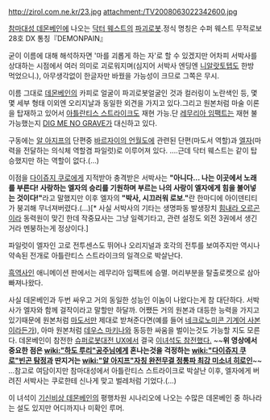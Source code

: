 http://zirol.com.ne.kr/23.jpg
attachment:/TV2008063022342600.jpg

[[참마대성 데몬베인]]에 나오는 [[닥터 웨스트]]의 [[파괴로봇]].정식 명칭은 수퍼 웨스트 무적로보 28호 DX 통칭『DEMONPAIN』 

굳이 이름에 대해 해석하자면 '마를 괴롭게 하는 자'로 할 수 있겠지만 어차피 서박사를 상대하는 시점에서 여러 의미로 괴로워지며(심지어 서박사 엔딩엔 [[니알랏토텝]]도 한방 먹었으니.), 아무생각없이 한글자만 바꿨을 가능성이 크므로 그쪽은 무시.

이름 그대로 [[데몬베인]]의 카피로 얼굴이 파괴로봇얼굴인 것과 컬러링이 노란색인 등, 몇몇 세부 형태 이외엔 오리지날과 동일한 외견을 가지고 있다.그리고 원본처럼 마술 이론을 탑재하고 있어서 [[아틀란티스 스트라이크]]도 재현 가능.단 [[레무리아 임팩트]]는 재현 불가능했는지 [[DIG ME NO GRAVE]]가 대신하고 있다.

구동에는 [[알 아지프]]의 단편중 [[바르자이의 언월도]]에 관련된 단편(마도서 역할)과 [[엘자]](마력을 전달하는 의식체 역할겸 파일럿)로 이루어져 있다. ....근데 닥터 웨스트는 같이 탑승했지만 하는 역할이 없다.(...)

이점을 [[다이쥬지 쿠로]]에게 지적받아 충격받은 서박사는 '''"아니다… 나는 이곳에서 노래를 부른다! 사랑하는 엘자의 승리를 기원하며 부르는 나의 사랑이 엘자에게 힘을 불어넣는 것이다!"'''라고 말했지만 이후 엘자의 '''"박사, 시끄러워 로보."'''란 한마디에 아이덴티티가 붕괴해 무너져버렸다.(...)[* 사실 서박사의 기타는 생명파동 발생장치 [[힘내라 오르곤]]이라 동력원이 맞긴 한데 작중묘사는 그냥 일렉기타고, 관련 설정도 외전 3권에서 생긴거라 멘붕하는게 정상이다.]

파일럿이 엘자인 고로 전투센스도 뛰어나 오리지널과 호각의 전투를 보여주지만 역시나 약속된 전개로 아틀란티스 스트라이크의 일격으로 박살난다.

[[흑역사]]인 애니메이션 판에서는 레무리아 임팩트에 승멸. 머리부분을 탈출로켓으로 삼아 빠져나왔다.

사실 데몬베인과 두번 싸우고 거의 동일한 성능인 이놈이 나왔다는게 참 대단하다. 서박사가 엘자와 함께 걸작이라고 말할만 하달까. 어쨌든 거의 원본과 대등한 능력을 가지고 있기때문에 원본처럼 [[마도서]]만 제대로 받쳐준다면(예를 들어 [[네크로노미콘 기계어 사본]]이라든가), 아마 원본처럼 [[데우스 마키나]]와 동등한 싸움을 벌이는것도 가능할 지도 모른다. 데몬베인이 참전한 [[슈퍼로봇대전 UX]]에서 결국 [http://www.youtube.com/watch?feature=player_embedded&v=W9t34IOqjPM 이녀석도 참전했다.]  ~~'''위 영상에서 중요한 점은 [[wiki:"하도 루리"공주님]]에게 혼나는것을 걱정하는 [[wiki:"다이쥬지 쿠로"빈곤 탐정]]과 딴지거는 [[wiki:"알 아지프"자칭 완전무결 정통파 최강 미소녀 히로인]]'''~~
…참고로 여담이지만 참마대성에서 아틀란티스 스트라이크로 박살난 이후, 엘자에게 버려진 서박사는 쿠로한테 신나게 맞고 벌레처럼 기었다.(...)

이 녀석이 [[기신비상 데몬베인]]의 평행차원 시나리오에 나오는 수많은 데몬베인 중 하나라는 설도 있지만 어디까지나 미확인 루머.
